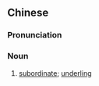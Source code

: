 {{also|帐下}}
==Chinese==
{{zh-forms|s=帐下}}

===Pronunciation===
{{zh-pron
|m=zhàngxià
|cat=n
}}

===Noun===
{{zh-noun}}

# {{lb|zh|archaic}} [[subordinate]]; [[underling]]